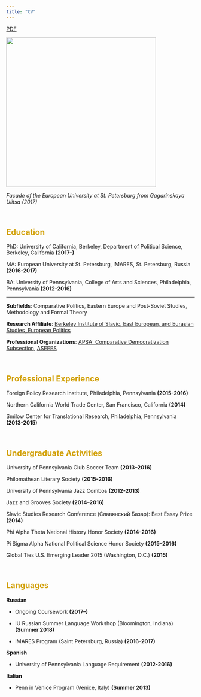 ```yaml
---
title: "CV"
---
```


[PDF](okpscv.pdf)

<img align="center" src="images/EUSP.jpg" width = "400">

*Facade of the European University at St. Petersburg from Gagarinskaya Ulitsa (2017)*

<br>

<font color="#d2a107">

## Education
</font>

PhD: University of California, Berkeley, Department of Political Science, Berkeley, California __(2017--)__

MA: European University at St. Petersburg, IMARES, St. Petersburg, Russia __(2016-2017)__

BA: University of Pennsylvania, College of Arts and Sciences, Philadelphia, Pennsylvania __(2012-2016)__

---

__Subfields__: Comparative Politics, Eastern Europe and Post-Soviet Studies, Methodology and Formal Theory

__Research Affiliate__: [Berkeley Institute of Slavic, East European, and Eurasian Studies, European Politics](https://iseees.berkeley.edu)

__Professional Organizations__: [APSA: Comparative Democratization Subsection](https://www.apsanet.org/section35), [ASEEES](https://www.aseees.org)

<br>
<font color="#d2a107">

## Professional Experience
</font>

Foreign Policy Research Institute, Philadelphia, Pennsylvania __(2015-2016)__

Northern California World Trade Center, San Francisco, California __(2014)__

Smilow Center for Translational Research, Philadelphia, Pennsylvania __(2013-2015)__

<br>
<font color="#d2a107">

## Undergraduate Activities
</font>

University of Pennsylvania Club Soccer Team __(2013–2016)__

Philomathean Literary Society __(2015-2016)__

University of Pennsylvania Jazz Combos __(2012-2013)__

Jazz and Grooves Society __(2014–2016)__

Slavic Studies Research Conference (Славянский Базар): Best Essay Prize __(2014)__

Phi Alpha Theta National History Honor Society __(2014-2016)__

Pi Sigma Alpha National Political Science Honor Society __(2015–2016)__

Global Ties U.S. Emerging Leader 2015 (Washington, D.C.) __(2015)__

<br>
<font color="#d2a107">

## Languages
</font>

__Russian__

* Ongoing Coursework __(2017--)__

* IU Russian Summer Language Workshop (Bloomington, Indiana) __(Summer 2018)__

* IMARES Program (Saint Petersburg, Russia) __(2016-2017)__

__Spanish__

* University of Pennsylvania Language Requirement __(2012-2016)__

__Italian__

* Penn in Venice Program (Venice, Italy) __(Summer 2013)__


